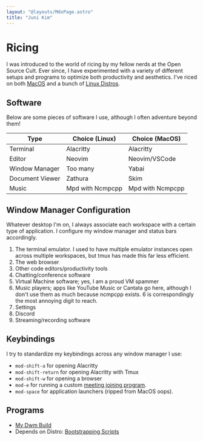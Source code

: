 ```yaml
---
layout: "@layouts/MdxPage.astro"
title: "Juni Kim"
---
```


# Ricing

I was introduced to the world of ricing by my fellow nerds at the Open Source
Cult. Ever since, I have experimented with a variety of different setups and
programs to optimize both productivity and aesthetics. I've riced on both
[MacOS](ricing/macos) and a bunch of [Linux Distros](ricing/linux).

## Software

Below are some pieces of software I use, although I often adventure beyond them!

| Type            | Choice (Linux)      | Choice (MacOS)      |
| --------------- | ------------------- | ------------------- |
| Terminal        | Alacritty           | Alacritty           |
| Editor          | Neovim              | Neovim/VSCode       |
| Window Manager  | Too many            | Yabai               |
| Document Viewer | Zathura             | Skim                |
| Music           | Mpd with Ncmpcpp    | Mpd with Ncmpcpp    |

## Window Manager Configuration

Whatever desktop I'm on, I always associate each workspace with a certain
type of application. I configure my window manager and status bars accordingly.

1. The terminal emulator. I used to have multiple emulator instances open across
   multiple workspaces, but tmux has made this far less efficient.
2. The web browser
3. Other code editors/productivity tools
4. Chatting/conference software
5. Virtual Machine software; yes, I am a proud VM spammer
6. Music players; apps like YouTube Music or Cantata go here, although I don't
   use them as much because ncmpcpp exists. 6 is correspondingly the most
   annoying digit to reach.
7. Settings
8. Discord
9. Streaming/recording software

## Keybindings

I try to standardize my keybindings across any window manager I use:

- `mod-shift-a` for opening Alacritty
- `mod-shift-return` for opening Alacritty with Tmux
- `mod-shift-w` for opening a browser
- `mod-e` for running a custom [meeting joining
  program](https://github.com/junikimm717/mt).
- `mod-space` for application launchers (ripped from MacOS oops).

## Programs

- [My Dwm Build](https://github.com/junikimm717/dwm)
- Depends on Distro: [Bootstrapping Scripts](https://git.junickim.me/junikimm717/server2023)
